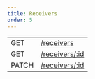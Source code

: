 ```yaml
---
title: Receivers
order: 5
---
```



<EndpointsTable title="Endpoints">

| | |
| --- | --------------------- |
| GET | [/receivers](../list-all-receivers.api.mdx) |
| GET | [/receivers/:id](../retrieve-a-receiver.api.mdx) |
| PATCH | [/receivers/:id](../update-the-receiver.api.mdx) |

</EndpointsTable>